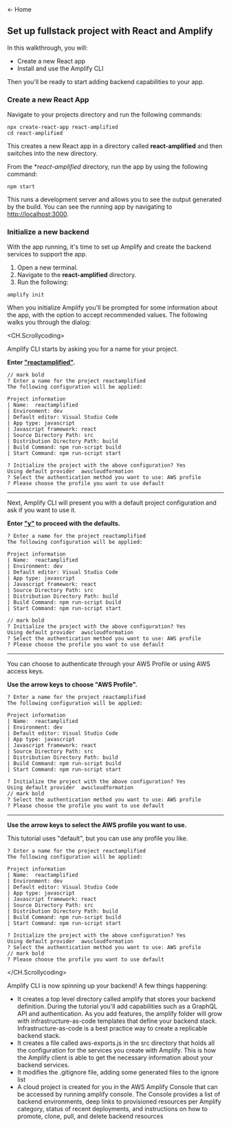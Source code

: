 
<div style={{ marginBottom: "2rem" }}>
  <Link href="/">&larr; Home</Link>
</div>

## Set up fullstack project with React and Amplify

In this walkthrough, you will:

- Create a new React app
- Install and use the Amplify CLI

Then you'll be ready to start adding backend capabilities to your app.

### Create a new React App

Navigate to your projects directory and run the following commands:

```
npx create-react-app react-amplified
cd react-amplified
```

This creates a new React app in a directory called **react-amplified** and then switches into the new directory.

From the \*_react-amplified_ directory, run the app by using the following command:

```
npm start
```

This runs a development server and allows you to see the output generated by the build. You can see the running app by navigating to [http://localhost:3000](http://localhost:3000).

### Initialize a new backend

With the app running, it's time to set up Amplify and create the backend services to support the app.

1. Open a new terminal.
2. Navigate to the **react-amplified** directory.
3. Run the following:

```
amplify init
```

When you initialize Amplify you'll be prompted for some information about the app, with the option to accept recommended values. The following walks you through the dialog:

<CH.Scrollycoding>

Amplify CLI starts by asking you for a name for your project.

**Enter ["reactamplified"](focus://1[32:46]).**

```text focus=1:2
// mark bold
? Enter a name for the project reactamplified
The following configuration will be applied:

Project information
| Name:  reactamplified
| Environment: dev
| Default editor: Visual Studio Code
| App type: javascript
| Javascript framework: react
| Source Directory Path: src
| Distribution Directory Path: build
| Build Command: npm run-script build
| Start Command: npm run-script start

? Initialize the project with the above configuration? Yes
Using default provider  awscloudformation
? Select the authentication method you want to use: AWS profile
? Please choose the profile you want to use default
```

---

Next, Amplify CLI will present you with a default project configuration and ask if you want to use it.

**Enter ["y"](focus://15[56:59]) to proceed with the defaults.**

```text focus=3:16
? Enter a name for the project reactamplified
The following configuration will be applied:

Project information
| Name:  reactamplified
| Environment: dev
| Default editor: Visual Studio Code
| App type: javascript
| Javascript framework: react
| Source Directory Path: src
| Distribution Directory Path: build
| Build Command: npm run-script build
| Start Command: npm run-script start

// mark bold
? Initialize the project with the above configuration? Yes
Using default provider  awscloudformation
? Select the authentication method you want to use: AWS profile
? Please choose the profile you want to use default
```

---

You can choose to authenticate through your AWS Profile or using AWS access keys.

**Use the arrow keys to choose "AWS Profile".**

```text focus=17
? Enter a name for the project reactamplified
The following configuration will be applied:

Project information
| Name:  reactamplified
| Environment: dev
| Default editor: Visual Studio Code
| App type: javascript
| Javascript framework: react
| Source Directory Path: src
| Distribution Directory Path: build
| Build Command: npm run-script build
| Start Command: npm run-script start

? Initialize the project with the above configuration? Yes
Using default provider  awscloudformation
// mark bold
? Select the authentication method you want to use: AWS profile
? Please choose the profile you want to use default
```

---

**Use the arrow keys to select the AWS profile you want to use.**

This tutorial uses "default", but you can use any profile you like.

```text focus=18
? Enter a name for the project reactamplified
The following configuration will be applied:

Project information
| Name:  reactamplified
| Environment: dev
| Default editor: Visual Studio Code
| App type: javascript
| Javascript framework: react
| Source Directory Path: src
| Distribution Directory Path: build
| Build Command: npm run-script build
| Start Command: npm run-script start

? Initialize the project with the above configuration? Yes
Using default provider  awscloudformation
? Select the authentication method you want to use: AWS profile
// mark bold
? Please choose the profile you want to use default
```

</CH.Scrollycoding>

Amplify CLI is now spinning up your backend! A few things happening:

- It creates a top level directory called amplify that stores your backend definition. During the tutorial you'll add capabilities such as a GraphQL API and authentication. As you add features, the amplify folder will grow with infrastructure-as-code templates that define your backend stack. Infrastructure-as-code is a best practice way to create a replicable backend stack.
- It creates a file called aws-exports.js in the src directory that holds all the configuration for the services you create with Amplify. This is how the Amplify client is able to get the necessary information about your backend services.
- It modifies the .gitignore file, adding some generated files to the ignore list
- A cloud project is created for you in the AWS Amplify Console that can be accessed by running amplify console. The Console provides a list of backend environments, deep links to provisioned resources per Amplify category, status of recent deployments, and instructions on how to promote, clone, pull, and delete backend resources

<div style={{ height: 999 }} />
